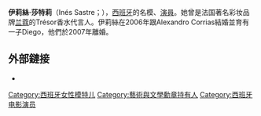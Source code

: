 {{expand english|time=2021-01-01}}
{{BLP unsourced|time=2022-03-31T04:05:07+00:00}}
{{藝人
| 姓名     = 伊莉絲·莎特莉
| 類型     = 模特兒
| 圖片     = 
| 圖片尺寸 = 
| 圖片簡介 = 
| 原名     = 
| 外文名   = Inés Sastre Moratón
| 外文     = 
| 其他藝名 = 
| 國籍     = {{SPA}}
| 出生日期 = {{birth date and age|1973|11|21}}
| 出生地點 = {{ESP}}[[巴利亞多利德|巴利亞多利德]]
| 職業     = 演員、模特兒
| 語言     = 
| 教育程度 = 
| 宗教信仰 = 
| 配偶      = {{marriage|Alexandro Corrias|2006|2007|reason=divorced}}
| children = 1
| 出身地   = 
| 出道日期 = 
| 代表作   = 
| 活躍年代 = 
| 經紀公司 = 
| 網站     = 
| 獎項     = 
| IMDb    = 0766046
}}

'''伊莉絲·莎特莉'''（Inés Sastre；{{bd|1973年|11月21日|catIdx=Sastre, Ines}}），[[西班牙|西班牙]]的名模、[[演員|演員]]。她曾是法国著名彩妆品牌[[兰蔻|兰蔻]]的Trésor香水代言人。伊莉絲在2006年跟Alexandro Corrias結婚並育有一子Diego，他們於2007年離婚。

== 外部鏈接 ==
*{{IMDb name|0766046}}

{{Authority control}}
{{DEFAULTSORT: Sastre, Ines}}
[[Category:西班牙女性模特儿|Category:西班牙女性模特儿]]
[[Category:藝術與文學勳章持有人|Category:藝術與文學勳章持有人]]
[[Category:西班牙电影演员|Category:西班牙电影演员]]